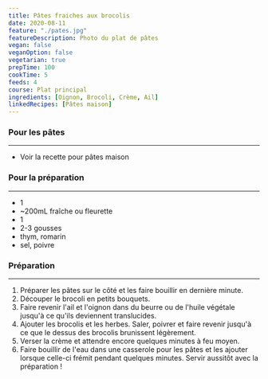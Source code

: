```yaml
---
title: Pâtes fraiches aux brocolis
date: 2020-08-11
feature: "./pates.jpg"
featureDescription: Photo du plat de pâtes
vegan: false
veganOption: false
vegetarian: true
prepTime: 100
cookTime: 5
feeds: 4
course: Plat principal
ingredients: [Oignon, Brocoli, Crème, Ail]
linkedRecipes: [Pâtes maison]
---
```


<Ingredients>

### Pour les pâtes
---

- Voir la recette pour <LinkedRecipe id="Pâtes maison">pâtes maison</LinkedRecipe>

### Pour la préparation
---

- 1 <Ing id="brocoli"/>
- ~200mL <Ing id="crème"/> fraîche ou fleurette
- 1 <Ing id="oignon"/>
- 2-3 gousses <Ing id="ail"/>
- thym, romarin
- sel, poivre

</Ingredients>

### Préparation
---

1. Préparer les pâtes sur le côté et les faire bouillir en dernière minute.
2. Découper le brocoli en petits bouquets.
3. Faire revenir l'ail et l'oignon dans du beurre ou de l'huile végétale jusqu'à ce qu'ils deviennent translucides.
4. Ajouter les brocolis et les herbes. Saler, poivrer et faire revenir jusqu'à ce que le dessus des brocolis brunissent légèrement.
5. Verser la crème et attendre encore quelques minutes à feu moyen.
6. Faire bouillir de l'eau dans une casserole pour les pâtes et les ajouter
lorsque celle-ci frémit pendant quelques minutes. Servir aussitôt avec
la préparation !
